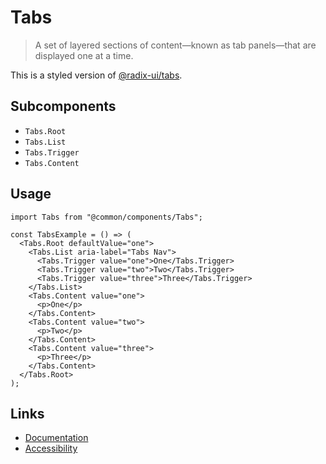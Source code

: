 
# Tabs

> A set of layered sections of content—known as tab panels—that are displayed one at a time.

This is a styled version of [@radix-ui/tabs](https://www.radix-ui.com/docs/primitives/components/tabs).

## Subcomponents

 - `Tabs.Root`
 - `Tabs.List`
 - `Tabs.Trigger`
 - `Tabs.Content`

## Usage

<Story id="components-tabs--default" />

```tsx
import Tabs from "@common/components/Tabs";

const TabsExample = () => (
  <Tabs.Root defaultValue="one">
    <Tabs.List aria-label="Tabs Nav">
      <Tabs.Trigger value="one">One</Tabs.Trigger>
      <Tabs.Trigger value="two">Two</Tabs.Trigger>
      <Tabs.Trigger value="three">Three</Tabs.Trigger>
    </Tabs.List>
    <Tabs.Content value="one">
      <p>One</p>
    </Tabs.Content>
    <Tabs.Content value="two">
      <p>Two</p>
    </Tabs.Content>
    <Tabs.Content value="three">
      <p>Three</p>
    </Tabs.Content>
  </Tabs.Root>
);
```

## Links

 - [Documentation](https://www.radix-ui.com/docs/primitives/components/tabs)
 - [Accessibility](https://www.w3.org/WAI/ARIA/apg/patterns/tabpanel)
